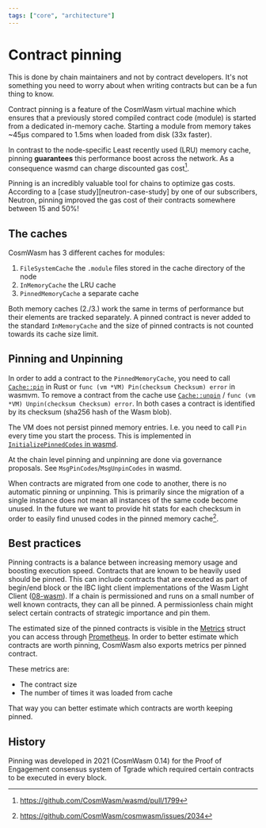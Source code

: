 ```yaml
---
tags: ["core", "architecture"]
---
```



# Contract pinning

<Callout type="info">
  This is done by chain maintainers and not by contract developers. It's not something you need to
  worry about when writing contracts but can be a fun thing to know.
</Callout>

Contract pinning is a feature of the CosmWasm virtual machine which ensures that a previously stored
compiled contract code (module) is started from a dedicated in-memory cache. Starting a module from
memory takes ~45µs compared to 1.5ms when loaded from disk (33x faster).

In contrast to the node-specific Least recently used (LRU) memory cache, pinning **guarantees** this
performance boost across the network. As a consequence wasmd can charge discounted gas cost[^1].

<Callout>
  Pinning is an incredibly valuable tool for chains to optimize gas costs. According to a [case
  study][neutron-case-study] by one of our subscribers, Neutron, pinning improved the gas cost of
  their contracts somewhere between 15 and 50%!
</Callout>

## The caches

CosmWasm has 3 different caches for modules:

1. `FileSystemCache` the `.module` files stored in the cache directory of the node
2. `InMemoryCache` the LRU cache
3. `PinnedMemoryCache` a separate cache

Both memory caches (2./3.) work the same in terms of performance but their elements are tracked
separately. A pinned contract is never added to the standard `InMemoryCache` and the size of pinned
contracts is not counted towards its cache size limit.

## Pinning and Unpinning

In order to add a contract to the `PinnedMemoryCache`, you need to call [`Cache::pin`] in Rust or
`func (vm *VM) Pin(checksum Checksum) error` in wasmvm. To remove a contract from the cache use
[`Cache::unpin`] / `func (vm *VM) Unpin(checksum Checksum) error`. In both cases a contract is
identified by its checksum (sha256 hash of the Wasm blob).

The VM does not persist pinned memory entries. I.e. you need to call `Pin` every time you start the
process. This is implemented in [`InitializePinnedCodes` in wasmd][initializepinnedcodes].

At the chain level pinning and unpinning are done via governance proposals. See
`MsgPinCodes`/`MsgUnpinCodes` in wasmd.

When contracts are migrated from one code to another, there is no automatic pinning or unpinning.
This is primarily since the migration of a single instance does not mean all instances of the same
code become unused. In the future we want to provide hit stats for each checksum in order to easily
find unused codes in the pinned memory cache[^2].

## Best practices

Pinning contracts is a balance between increasing memory usage and boosting execution speed.
Contracts that are known to be heavily used should be pinned. This can include contracts that are
executed as part of begin/end block or the IBC light client implementations of the Wasm Light Client
([08-wasm]). If a chain is permissioned and runs on a small number of well known contracts, they can
all be pinned. A permissionless chain might select certain contracts of strategic importance and pin
them.

The estimated size of the pinned contracts is visible in the [Metrics] struct you can access through
[Prometheus]. In order to better estimate which contracts are worth pinning, CosmWasm also exports
metrics per pinned contract.

These metrics are:

- The contract size
- The number of times it was loaded from cache

That way you can better estimate which contracts are worth keeping pinned.

## History

Pinning was developed in 2021 (CosmWasm 0.14) for the Proof of Engagement consensus system of Tgrade
which required certain contracts to be executed in every block.

[metrics]: https://github.com/CosmWasm/wasmvm/blob/v2.0.0-rc.2/types/types.go#L174-L185
[`cache::pin`]: https://docs.rs/cosmwasm-vm/latest/cosmwasm_vm/struct.Cache.html#method.pin
[`cache::unpin`]: https://docs.rs/cosmwasm-vm/latest/cosmwasm_vm/struct.Cache.html#method.unpin
[08-wasm]: https://github.com/cosmos/ibc-go/tree/main/modules/light-clients/08-wasm
[initializepinnedcodes]:
  https://github.com/CosmWasm/wasmd/blob/v0.50.0/x/wasm/keeper/keeper.go#L1011-L1028
[Prometheus]: https://prometheus.io/
[neutron-case-study]:
  https://medium.com/confio/neutron-case-study-optimizing-gas-usage-with-contract-pinning-5970a109c706

[^1]: https://github.com/CosmWasm/wasmd/pull/1799
[^2]: https://github.com/CosmWasm/cosmwasm/issues/2034
